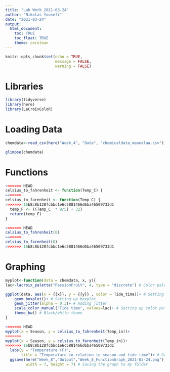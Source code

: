```yaml
---
title: "Lab Work 2021-03-24"
author: "Nikolas Yousefi"
date: "2021-03-24"
output: 
  html_document:
    toc: TRUE
    toc_float: TRUE
    theme: cerulean
---
```


```r
knitr::opts_chunk$set(echo = TRUE, 
                      message = FALSE,
                      warning = FALSE)
```

# Libraries
```r
library(tidyverse)
library(here)
library(LaCroixColoR)
```

# Loading Data
```r
chemdata<-read_csv(here("Week_4", "Data", "chemicaldata_maunalua.csv"))

glimpse(chemdata)
```

# Functions
```r
<<<<<<< HEAD
celsius_to_fahrenheit <- function(Temp_C) { 
=======
celsius_to_farenheit <- function(Temp_C) { 
>>>>>>> 16b8c8b128fcbbc1e6c5881466d6ba46509733d1
  temp_F <- ((Temp_C  * 9/5) + 32)
  return(temp_F)
}

<<<<<<< HEAD
celsius_to_fahrenheit(0)
=======
celsius_to_farenheit(0)
>>>>>>> 16b8c8b128fcbbc1e6c5881466d6ba46509733d1
```

# Graphing
```r
myplot<-function(data = chemdata, x, y){
lac<-lacroix_palette("PassionFruit", 4, type = "discrete") # Color palette 

ggplot(data, aes(x = {{x}}, y = {{y}} , color = Tide_time))+ # Setting up the function parameters
    geom_boxplot()+ # Setting up boxplot
    geom_jitter(alpha = 0.3)+ # Adding jitter
    scale_color_manual("Tide time", values=lac)+ # Setting up color palette
    theme_bw() # Black/white theme
} 

<<<<<<< HEAD
myplot(x = Season, y = celsius_to_fahrenheit(Temp_in))+
=======
myplot(x = Season, y = celsius_to_farenheit(Temp_in))+
>>>>>>> 16b8c8b128fcbbc1e6c5881466d6ba46509733d1
  labs(y = "Temperature (F)",
       title = "Temperature in relation to season and tide time")+ # Graphing the function
  ggsave(here("Week_8","Output","Week_8_FunctionGraph_2021-03-24.png"), 
         width = 7, height = 7) # Saving the graph to my folder
```

